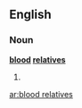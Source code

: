 ==English==

===Noun===
'''[[blood]] [[relative]]s'''

# {{plural of|[[blood relative]]}}

[[ar:blood relatives]]